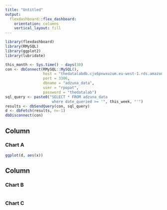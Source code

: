 ```yaml
---
title: "Untitled"
output: 
  flexdashboard::flex_dashboard:
    orientation: columns
    vertical_layout: fill
---
```


```r
library(flexdashboard)
library(RMySQL)
library(ggplot2)
library(lubridate)

this_month <- Sys.time() - days(30)
con <- dbConnect(RMySQL::MySQL(), 
                 host = "thedatalabdb.cjx6pxwxuzum.eu-west-1.rds.amazonaws.com", 
                 port = 3306,
                 dbname = "adzuna_data",
                 user = "rpopat", 
                 password = "thedatalab")
sql_query <- paste0("SELECT * FROM adzuna_data 
                     where date_queried >= '", this_week, "'")
results <- dbSendQuery(con, sql_query)
d <- dbFetch(results, n=-1)
dbDisconnect(con)
```

Column {data-width=650}
-----------------------------------------------------------------------

### Chart A

```r
ggplot(d, aes(x))
```

Column {data-width=350}
-----------------------------------------------------------------------

### Chart B

```r

```

### Chart C

```r

```

